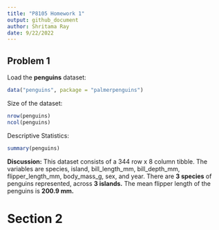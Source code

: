 ```yaml
---
title: "P8105 Homework 1"
output: github_document
author: Shritama Ray
date: 9/22/2022
---
```


## Problem 1

Load the **penguins** dataset:

```r
data("penguins", package = "palmerpenguins")
```

Size of the dataset:
```r
nrow(penguins)
ncol(penguins)
```

Descriptive Statistics:
```r
summary(penguins)
```

**Discussion:**
This dataset consists of a 344 row x 8 column tibble.
The variables are species, island, bill_length_mm, bill_depth_mm, flipper_length_mm, body_mass_g, sex, and year. There are **3 species** of penguins represented, across **3 islands.** The mean flipper length of the penguins is **200.9 mm.** 

# Section 2


